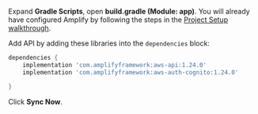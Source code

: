Expand **Gradle Scripts**, open **build.gradle (Module: app)**. You will already have configured Amplify by following the steps in the [Project Setup walkthrough](/lib/project-setup/create-application).

Add API by adding these libraries into the `dependencies` block:
```groovy
dependencies {
    implementation 'com.amplifyframework:aws-api:1.24.0'
    implementation 'com.amplifyframework:aws-auth-cognito:1.24.0'

}
```

Click **Sync Now**.
